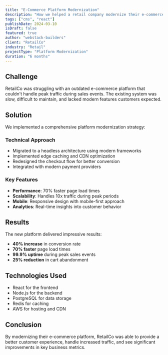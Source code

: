 ```yaml
---
title: "E-Commerce Platform Modernization"
description: "How we helped a retail company modernize their e-commerce platform for better performance and scalability"
tags: ["cms", "react"]
publishDate: 2024-03-10
isDraft: false
featured: true
author: "webstack-builders"
client: "RetailCo"
industry: "Retail"
projectType: "Platform Modernization"
duration: "6 months"
---
```


## Challenge

RetailCo was struggling with an outdated e-commerce platform that couldn't handle peak traffic during sales events. The existing system was slow, difficult to maintain, and lacked modern features customers expected.

## Solution

We implemented a comprehensive platform modernization strategy:

### Technical Approach

- Migrated to a headless architecture using modern frameworks
- Implemented edge caching and CDN optimization
- Redesigned the checkout flow for better conversion
- Integrated with modern payment providers

### Key Features

- **Performance**: 70% faster page load times
- **Scalability**: Handles 10x traffic during peak periods
- **Mobile**: Responsive design with mobile-first approach
- **Analytics**: Real-time insights into customer behavior

## Results

The new platform delivered impressive results:

- **40% increase** in conversion rate
- **70% faster** page load times
- **99.9% uptime** during peak sales events
- **25% reduction** in cart abandonment

## Technologies Used

- React for the frontend
- Node.js for the backend
- PostgreSQL for data storage
- Redis for caching
- AWS for hosting and CDN

## Conclusion

By modernizing their e-commerce platform, RetailCo was able to provide a better customer experience, handle increased traffic, and see significant improvements in key business metrics.

